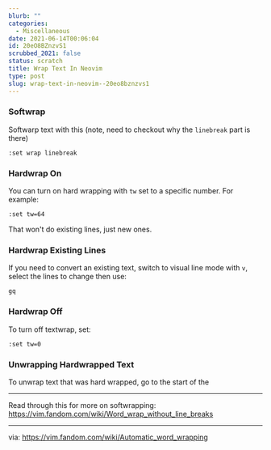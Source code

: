 ```yaml
---
blurb: ""
categories:
  - Miscellaneous
date: 2021-06-14T00:06:04
id: 20eO8BZnzvS1
scrubbed_2021: false
status: scratch
title: Wrap Text In Neovim
type: post
slug: wrap-text-in-neovim--20eo8bznzvs1
---
```


### Softwrap

Softwarp text with this (note, need to checkout why the `linebreak` part is there)

    :set wrap linebreak


### Hardwrap On 

You can turn on hard wrapping with `tw` set to a specific number. For example:

    :set tw=64

That won't do existing lines, just new ones. 


### Hardwrap Existing Lines

If you need to convert an existing text, switch to visual line mode with `v`, select the lines to change then use:

    gq


### Hardwrap Off 

To turn off textwrap, set:

    :set tw=0

### Unwrapping Hardwrapped Text

To unwrap text that was hard wrapped, go to the start of the 



---


Read through this for more on softwrapping: https://vim.fandom.com/wiki/Word_wrap_without_line_breaks

---






via: https://vim.fandom.com/wiki/Automatic_word_wrapping